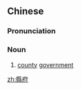 {{also|县府}}
==Chinese==
{{zh-forms|s=县府}}

===Pronunciation===
{{zh-pron
|m=xiànfǔ
|cat=n
}}

===Noun===
{{zh-noun}}

# [[county]] [[government]]

[[zh:縣府]]